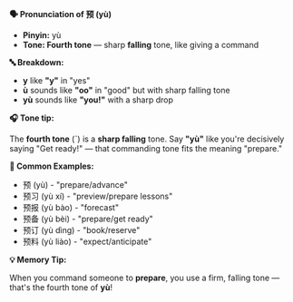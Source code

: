 **🗣️ Pronunciation of 预 (yù)**

- **Pinyin:** yù
- **Tone: Fourth tone** — sharp **falling** tone, like giving a command

**🔤 Breakdown:**

- **y** like **"y"** in "yes"
- **ù** sounds like **"oo"** in "good" but with sharp falling tone
- **yù** sounds like **"you!"** with a sharp drop

**🎧 Tone tip:**

The **fourth tone** (ˋ) is a **sharp falling** tone. Say **"yù"** like you're decisively saying "Get
ready!" — that commanding tone fits the meaning "prepare."

**📝 Common Examples:**

- 预 (yù) - "prepare/advance"
- 预习 (yù xí) - "preview/prepare lessons"
- 预报 (yù bào) - "forecast"
- 预备 (yù bèi) - "prepare/get ready"
- 预订 (yù dìng) - "book/reserve"
- 预料 (yù liào) - "expect/anticipate"

**💡 Memory Tip:**

When you command someone to **prepare**, you use a firm, falling tone — that's the fourth tone of
**yù**!
